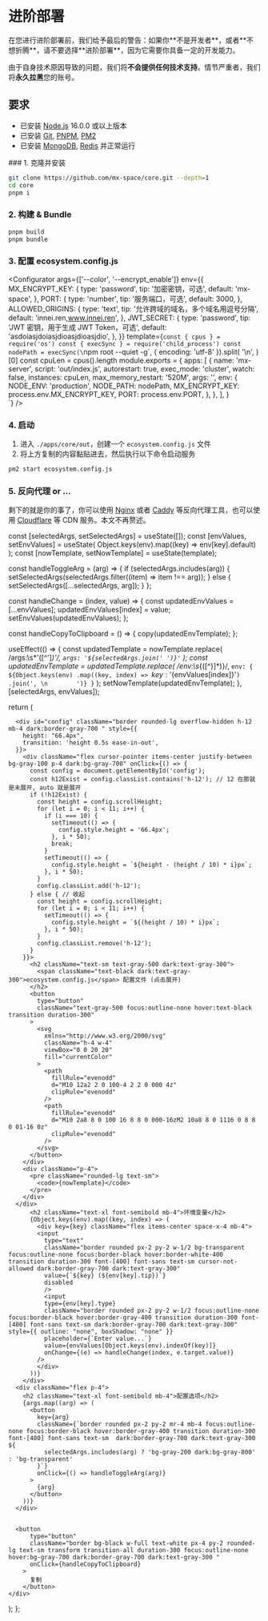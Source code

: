 # 进阶部署


<Callout type="error">
在您进行进阶部署前，我们给予最后的警告：如果你**不是开发者**，或者**不想折腾**，请不要选择**进阶部署**，因为它需要你具备一定的开发能力。

由于自身技术原因导致的问题，我们将**不会提供任何技术支持**。情节严重者，我们将**永久拉黑**您的账号。
</Callout>

## 要求

- 已安装 [Node.js](https://nodejs.org/zh-cn/) 16.0.0 或以上版本
- 已安装 [Git](https://git-scm.com/downloads), [PNPM](https://pnpm.io/installation), [PM2](https://pm2.keymetrics.io/docs/usage/quick-start/)
- 已安装 [MongoDB](https://www.mongodb.com/try/download/community), [Redis](https://redis.io/download) 并正常运行


<Steps>
### 1. 克隆并安装

```bash
git clone https://github.com/mx-space/core.git --depth=1
cd core
pnpm i
```

### 2. 构建 & Bundle

```bash
pnpm build
pnpm bundle
```

### 3. 配置 ecosystem.config.js

<Configurator 
  args={['--color', '--encrypt_enable']}
  env={{
    MX_ENCRYPT_KEY: {
      type: 'password',
      tip: '加密密钥，可选',
      default: 'mx-space',
    },
    PORT: {
      type: 'number',
      tip: '服务端口，可选',
      default: 3000,
    },
    ALLOWED_ORIGINS: {
      type: 'text',
      tip: '允许跨域的域名，多个域名用逗号分隔',
      default: 'innei.ren,www.innei.ren',
    },
    JWT_SECRET: {
      type: 'password',
      tip: 'JWT 密钥，用于生成 JWT Token，可选',
      default: 'asdoiasjdoiasjdioasjdioasjdio',
    },
  }}
  template={`const { cpus } = require('os')
const { execSync } = require('child_process')
const nodePath = execSync(\`npm root --quiet -g\`, { encoding: 'utf-8' }).split(
  '\n',
)[0]
const cpuLen = cpus().length
module.exports = {
  apps: [
    {
      name: 'mx-server',
      script: 'out/index.js',
      autorestart: true,
      exec_mode: 'cluster',
      watch: false,
      instances: cpuLen,
      max_memory_restart: '520M',
      args: '',
      env: {
        NODE_ENV: 'production',
        NODE_PATH: nodePath,
        MX_ENCRYPT_KEY: process.env.MX_ENCRYPT_KEY,
        PORT: process.env.PORT,
      },
    },
  ],
}  
`}
/>

### 4. 启动

1. 进入 `./apps/core/out`，创建一个 `ecosystem.config.js` 文件
2. 将上方复制的内容黏贴进去，然后执行以下命令启动服务

```bash
pm2 start ecosystem.config.js
```

### 5. 反向代理 or ...

剩下的就是你的事了，你可以使用 [Nginx](https://nginx.org/en/download.html) 或者 [Caddy](https://caddyserver.com/download) 等反向代理工具，也可以使用 [Cloudflare](https://www.cloudflare.com/) 等 CDN 服务。本文不再赘述。

</Steps>





  const [selectedArgs, setSelectedArgs] = useState([]);
  const [envValues, setEnvValues] = useState(
    Object.keys(env).map((key) => env[key].default)
  );
  const [nowTemplate, setNowTemplate] = useState(template);

  const handleToggleArg = (arg) => {
    if (selectedArgs.includes(arg)) {
      setSelectedArgs(selectedArgs.filter((item) => item !== arg));
    } else {
      setSelectedArgs([...selectedArgs, arg]);
    }
  };

  const handleChange = (index, value) => {
    const updatedEnvValues = [...envValues];
    updatedEnvValues[index] = value;
    setEnvValues(updatedEnvValues);
  };

  const handleCopyToClipboard = () => {
    copy(updatedEnvTemplate);
  };

  useEffect(() => {
    const updatedTemplate = nowTemplate.replace(
      /args:\s*'([^']*)'/,
      `args: '${selectedArgs.join(' ')}'`
    );
    const updatedEnvTemplate = updatedTemplate.replace(
      /env:\s*{([^}]*)}/,
      `env: {
        ${Object.keys(env)
        .map((key, index) => `${key}: '${envValues[index]}'`)
        .join(', \n        ')}
      }`
    );
    setNowTemplate(updatedEnvTemplate);
  }, [selectedArgs, envValues]);

  return (
    <div>
      <div className="p-4 mt-2">

      <div id="config" className="border rounded-lg overflow-hidden h-12 mb-4 dark:border-gray-700 " style={{
        height: "66.4px",
        transition: 'height 0.5s ease-in-out',
      }}>
        <div className="flex cursor-pointer items-center justify-between bg-gray-100 p-4 dark:bg-gray-700" onClick={() => {
          const config = document.getElementById('config');
          const h12Exist = config.classList.contains('h-12'); // 12 在那就是未展开, auto 就是展开
          if (!h12Exist) {
            const height = config.scrollHeight;
            for (let i = 0; i < 11; i++) {
              if (i === 10) {
                setTimeout(() => {
                  config.style.height = '66.4px';
                }, i * 50);
                break;
              }
              setTimeout(() => {
                config.style.height = `${height - (height / 10) * i}px`;
              }, i * 50);
            }
            config.classList.add('h-12');
          } else { // 收起
            const height = config.scrollHeight;
            for (let i = 0; i < 11; i++) {
              setTimeout(() => {
                config.style.height = `${(height / 10) * i}px`;
              }, i * 50);
            }
            config.classList.remove('h-12');
          }
        }}>
          <h2 className="text-sm text-gray-500 dark:text-gray-300">
            <span className="text-black dark:text-gray-300">ecosystem.config.js</span> 配置文件 (点击展开)
          </h2>
          <button
            type="button"
            className="text-gray-500 focus:outline-none hover:text-black transition duration-300"
          >
            <svg
              xmlns="http://www.w3.org/2000/svg"
              className="h-4 w-4"
              viewBox="0 0 20 20"
              fill="currentColor"
            >
              <path
                fillRule="evenodd"
                d="M10 12a2 2 0 100-4 2 2 0 000 4z"
                clipRule="evenodd"
              />
              <path
                fillRule="evenodd"
                d="M10 2a8 8 0 100 16 8 8 0 000-16zM2 10a8 8 0 1116 0 8 8 0 01-16 0z"
                clipRule="evenodd"
              />
            </svg>
          </button>
        </div>
        <div className="p-4">
          <pre className="rounded-lg text-sm">
            <code>{nowTemplate}</code>
          </pre>
        </div>
      </div>
          <h2 className="text-xl font-semibold mb-4">环境变量</h2>
          {Object.keys(env).map((key, index) => (
            <div key={key} className="flex items-center space-x-4 mb-4">
            <input
              type="text"
              className="border rounded px-2 py-2 w-1/2 bg-transparent focus:outline-none focus:border-black hover:border-white-400 transition duration-300 font-[400] font-sans text-sm cursor-not-allowed dark:border-gray-700 dark:text-gray-300"
              value={`${key} (${env[key].tip})`}
              disabled
              />
              <input
              type={env[key].type}
              className="border rounded px-2 py-2 w-1/2 focus:outline-none focus:border-black hover:border-gray-400 transition duration-300 font-[400] font-sans text-sm dark:border-gray-700 dark:text-gray-300" style={{ outline: "none", boxShadow: "none" }}
              placeholder={`Enter value...`}
              value={envValues[Object.keys(env).indexOf(key)]}
              onChange={(e) => handleChange(index, e.target.value)}
            />
            </div>
          ))}
        </div>
      <div className="flex p-4">
        <h2 className="text-xl font-semibold mb-4">配置选项</h2>
        {args.map((arg) => (
          <button
            key={arg}
            className={`border rounded px-2 py-2 mr-4 mb-4 focus:outline-none focus:border-black hover:border-gray-400 transition duration-300 font-[400] font-sans text-sm  dark:border-gray-700 dark:text-gray-300 ${
              selectedArgs.includes(arg) ? 'bg-gray-200 dark:bg-gray-800' : 'bg-transparent'
            }`}
            onClick={() => handleToggleArg(arg)}
          >
            {arg}
          </button>
        ))}
      </div>


      <button
          type="button"
          className="border bg-black w-full text-white px-4 py-2 rounded-lg text-sm transform transition-all duration-300 focus:outline-none hover:bg-gray-700 dark:border-gray-700 dark:text-gray-300 "
          onClick={handleCopyToClipboard}
        >
          复制
        </button>
    </div>
  );
};
